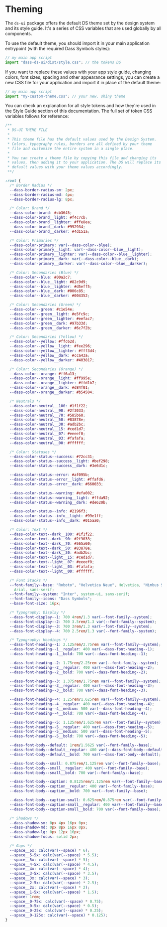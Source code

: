 
<Meta title="Theming" />

# Theming

The `ds-ui` package offers the default DS theme set by the design system and its style guide. It's a series of CSS variables that are used globally by all components.

To use the default theme, you should import it in your main application entrypoint (with the required Dass Symbols styles):

```js
// my main app script
import "dass-ds-ui/dist/style.css"; // the tokens DS
```

If you want to replace these values with your app style guide, changing colors, font sizes, spacing and other appearance settings, you can create a new CSS file for your application and import it in place of the default theme:

```js
// my main app script
import "my-custom-theme.css"; // your new, shiny theme
```

You can check an explanation for all style tokens and how they're used in the Style Guide section of this documentation. The full set of token CSS variables follows for reference:

```css
/**
 * DS-UI THEME FILE
 *
 * This theme file has the default values used by the Design System.
 * Colors, typography rules, borders are all defined by your theme
 * file and customize the entire system in a single place.
 *
 * You can create a theme file by copying this file and changing its
 * values, then adding it to your application. The DS will replace its
 * default values with your theme values accordingly.
 **/

:root {
  /* Border Radius */
  --dass-border-radius-sm: 2px;
  --dass-border-radius-md: 4px;
  --dass-border-radius-lg: 8px;

  /* Color: Brand */
  --dass-color-brand: #cb3645;
  --dass-color-brand__light: #f4c7cb;
  --dass-color-brand__lighter: #ffe8ea;
  --dass-color-brand__dark: #992934;
  --dass-color-brand__darker: #4d151a;

  /* Color: Primaries */
  --dass-color-primary: var(--dass-color--blue);
  --dass-color-primary__light: var(--dass-color--blue__light);
  --dass-color-primary__lighter: var(--dass-color--blue__lighter);
  --dass-color-primary__dark: var(--dass-color--blue__dark);
  --dass-color-primary__darker: var(--dass-color--blue__darker);

  /* Color: Secondaries (Blue) */
  --dass-color--blue: #00a2c7;
  --dass-color--blue__light: #82c9d9;
  --dass-color--blue__lighter: #d5eff5;
  --dass-color--blue__dark: #006c85;
  --dass-color--blue__darker: #004352;

  /* Color: Secondaries (Green) */
  --dass-color--green: #c1e54e;
  --dass-color--green__light: #e5fc9c;
  --dass-color--green__lighter: #eefac7;
  --dass-color--green__dark: #97b33d;
  --dass-color--green__darker: #6c7f2b;

  /* Color: Secondaries (Yellow) */
  --dass-color--yellow: #ffc62d;
  --dass-color--yellow__light: #fee296;
  --dass-color--yellow__lighter: #fff3d4;
  --dass-color--yellow__dark: #cca43a;
  --dass-color--yellow__darker: #403817;

  /* Color: Secondaries (Orange) */
  --dass-color--orange: #ff6a13;
  --dass-color--orange__light: #ff995e;
  --dass-color--orange__lighter: #ffd1b7;
  --dass-color--orange__dark: #d84f01;
  --dass-color--orange__darker: #b54504;

  /* Neutrals */
  --dass-color-neutral__100: #1f1f22;
  --dass-color-neutral__90: #2f3033;
  --dass-color-neutral__70: #585b60;
  --dass-color-neutral__50: #83878e;
  --dass-color-neutral__30: #adb2bc;
  --dass-color-neutral__15: #ced1d7;
  --dass-color-neutral__07: #eeeef0;
  --dass-color-neutral__03: #fafafa;
  --dass-color-neutral__00: #ffffff;

  /* Color: Statuses */
  --dass-color-status--success: #72cc31;
  --dass-color-status--success__light: #bef298;
  --dass-color-status--success__dark: #3e6d1c;

  --dass-color-status--error: #af095b;
  --dass-color-status--error__light: #ffafd6;
  --dass-color-status--error__dark: #660033;

  --dass-color-status--warning: #efa002;
  --dass-color-status--warning__light: #ffda92;
  --dass-color-status--warning__dark: #de620b;

  --dass-color-status--info: #2196f3;
  --dass-color-status--info__light: #99e1ff;
  --dass-color-status--info__dark: #015aa0;

  /* Color: Text */
  --dass-color-text--dark__100: #1f1f22;
  --dass-color-text--dark__90: #2f3033;
  --dass-color-text--dark__70: #565a60;
  --dass-color-text--dark__50: #83878e;
  --dass-color-text--dark__30: #adb2bc;
  --dass-color-text--light__15: #ced1d7;
  --dass-color-text--light__07: #eeeef0;
  --dass-color-text--light__03: #fafafa;
  --dass-color-text--light__00: #ffffff;

  /* Font Stacks */
  --font-family--base: "Roboto", "Helvetica Neue", Helvetica, "Nimbus Sans L",
    Arial, sans-serif;
  --font-family--system: "Inter", system-ui, sans-serif;
  --font-family--icons: "Dass Symbols";
  --base-font-size: 16px;

  /* Typography: Display */
  --dass-font-display--1: 700 4rem/1.3 var(--font-family--system);
  --dass-font-display--2: 700 3.5rem/1.3 var(--font-family--system);
  --dass-font-display--3: 700 3rem/1.3 var(--font-family--system);
  --dass-font-display--4: 700 2.5rem/1.3 var(--font-family--system);

  /* Typography: Headings */
  --dass-font-heading--1: 2.125rem/2.75rem var(--font-family--system);
  --dass-font-heading--1__regular: 400 var(--dass-font-heading--1);
  --dass-font-heading--1__bold: 700 var(--dass-font-heading--1);

  --dass-font-heading--2: 1.75rem/2.25rem var(--font-family--system);
  --dass-font-heading--2__regular: 400 var(--dass-font-heading--2);
  --dass-font-heading--2__bold: 700 var(--dass-font-heading--2);

  --dass-font-heading--3: 1.375rem/1.75rem var(--font-family--system);
  --dass-font-heading--3__regular: 400 var(--dass-font-heading--3);
  --dass-font-heading--3__bold: 700 var(--dass-font-heading--3);

  --dass-font-heading--4: 1.25rem/1.625rem var(--font-family--system);
  --dass-font-heading--4__regular: 400 var(--dass-font-heading--4);
  --dass-font-heading--4__medium: 500 var(--dass-font-heading--4);
  --dass-font-heading--4__bold: 700 var(--dass-font-heading--4);

  --dass-font-heading--5: 1.125rem/1.625rem var(--font-family--system);
  --dass-font-heading--5__regular: 400 var(--dass-font-heading--5);
  --dass-font-heading--5__medium: 500 var(--dass-font-heading--5);
  --dass-font-heading--5__bold: 700 var(--dass-font-heading--5);

  --dass-font-body--default: 1rem/1.5625 var(--font-family--base);
  --dass-font-body--default__regular: 400 var(--dass-font-body--default);
  --dass-font-body--default__bold: 700 var(--dass-font-body--default);

  --dass-font-body--small: 0.875rem/1.125rem var(--font-family--base);
  --dass-font-body--small__regular: 400 var(--font-family--base);
  --dass-font-body--small__bold: 700 var(--font-family--base);

  --dass-font-body--caption: 0.8125rem/1.125rem var(--font-family--base);
  --dass-font-body--caption__regular: 400 var(--font-family--base);
  --dass-font-body--caption__bold: 700 var(--font-family--base);

  --dass-font-body--caption-small: 0.625rem/0.875rem var(--font-family--base);
  --dass-font-body--caption-small__regular: 400 var(--font-family--base);
  --dass-font-body--caption-small__bold: 700 var(--font-family--base);

  /* Shadows */
  --dass-shadow-sm: 0px 4px 16px 0px;
  --dass-shadow-md: 0px 8px 16px 0px;
  --dass-shadow-lg: 0px 12px 16px;
  --dass-shadow-focus: solid 2px;

  /* Gaps */
  --space__6x: calc(var(--space) * 6);
  --space__5-5x: calc(var(--space) * 5.5);
  --space__5x: calc(var(--space) * 5);
  --space__4-5x: calc(var(--space) * 4.5);
  --space__4x: calc(var(--space) * 4);
  --space__3-5x: calc(var(--space) * 3.5);
  --space__3x: calc(var(--space) * 3);
  --space__2-5x: calc(var(--space) * 2.5);
  --space__2x: calc(var(--space) * 2);
  --space__1-5x: calc(var(--space) * 1.5);
  --space: 1rem;
  --space__0-75x: calc(var(--space) * 0.75);
  --space__0-5x: calc(var(--space) * 0.5);
  --space__0-25x: calc(var(--space) * 0.25);
  --space__0-125x: calc(var(--space) * 0.125);
}
```
